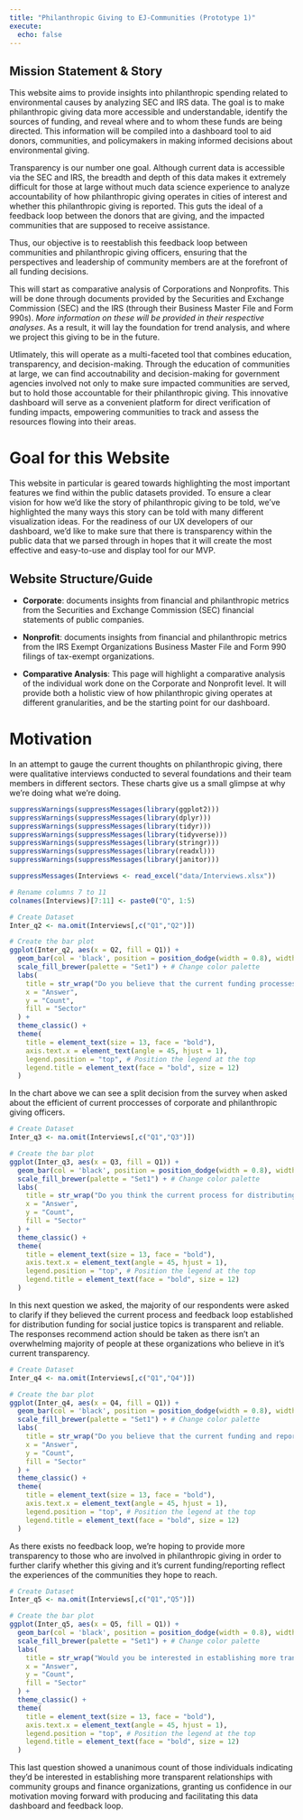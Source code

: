 ```yaml
---
title: "Philanthropic Giving to EJ-Communities (Prototype 1)"
execute:
  echo: false
---
```


## Mission Statement & Story

This website aims to provide insights into philanthropic spending related to environmental causes by analyzing SEC and IRS data. The goal is to make philanthropic giving data more accessible and understandable, identify the sources of funding, and reveal where and to whom these funds are being directed. This information will be compiled into a dashboard tool to aid donors, communities, and policymakers in making informed decisions about environmental giving.

Transparency is our number one goal. Although current data is accessible via the SEC and IRS, the breadth and depth of this data makes it extremely difficult for those at large without much data science experience to analyze accountability of how philanthropic giving operates in cities of interest and whether this philanthropic giving is reported. This guts the ideal of a feedback loop between the donors that are giving, and the impacted communities that are supposed to receive assistance.

Thus, our objective is to reestablish this feedback loop between communities and philanthropic giving officers, ensuring that the perspectives and leadership of community members are at the forefront of all funding decisions.

This will start as comparative analysis of Corporations and Nonprofits. This will be done through documents provided by the Securities and Exchange Commission (SEC) and the IRS (through their Business Master File and Form 990s). *More information on these will be provided in their respective analyses*. As a result, it will lay the foundation for trend analysis, and where we project this giving to be in the future.

Utlimately, this will operate as a multi-faceted tool that combines education, transparency, and decision-making. Through the education of communities at large, we can find accoutnability and decision-making for government agencies involved not only to make sure impacted communities are served, but to hold those accountable for their philanthropic giving. This innovative dashboard will serve as a convenient platform for direct verification of funding impacts, empowering communities to track and assess the resources flowing into their areas.

# Goal for this Website

This website in particular is geared towards highlighting the most important features we find within the public datasets provided. To ensure a clear vision for how we'd like the story of philanthropic giving to be told, we've highlighted the many ways this story can be told with many different visualization ideas. For the readiness of our UX developers of our dashboard, we'd like to make sure that there is transparency within the public data that we parsed through in hopes that it will create the most effective and easy-to-use and display tool for our MVP. 

## Website Structure/Guide

-   **Corporate**: documents insights from financial and philanthropic metrics from the Securities and Exchange Commission (SEC) financial statements of public companies.

-   **Nonprofit**: documents insights from financial and philanthropic metrics from the IRS Exempt Organizations Business Master File and Form 990 filings of tax-exempt organizations.

-   **Comparative Analysis**: This page will highlight a comparative analysis of the individual work done on the Corporate and Nonprofit level. It will provide both a holistic view of how philanthropic giving operates at different granularities, and be the starting point for our dashboard.


# Motivation

In an attempt to gauge the current thoughts on philanthropic giving, there were qualitative interviews conducted to several foundations and their team members in different sectors. These charts give us a small glimpse at why we're doing what we're doing. 


```r
suppressWarnings(suppressMessages(library(ggplot2)))
suppressWarnings(suppressMessages(library(dplyr)))
suppressWarnings(suppressMessages(library(tidyr)))
suppressWarnings(suppressMessages(library(tidyverse)))
suppressWarnings(suppressMessages(library(stringr)))
suppressWarnings(suppressMessages(library(readxl)))
suppressWarnings(suppressMessages(library(janitor)))

suppressMessages(Interviews <- read_excel("data/Interviews.xlsx"))

# Rename columns 7 to 11
colnames(Interviews)[7:11] <- paste0("Q", 1:5)
```

```r
# Create Dataset
Inter_q2 <- na.omit(Interviews[,c("Q1","Q2")])

# Create the bar plot
ggplot(Inter_q2, aes(x = Q2, fill = Q1)) + 
  geom_bar(col = 'black', position = position_dodge(width = 0.8), width = 0.7) +
  scale_fill_brewer(palette = "Set1") + # Change color palette
  labs(
    title = str_wrap("Do you believe that the current funding processes of corporate and philanthropic giving officers are efficient?", width = 60),
    x = "Answer",
    y = "Count",
    fill = "Sector"
  ) +
  theme_classic() +
  theme(
    title = element_text(size = 13, face = "bold"),
    axis.text.x = element_text(angle = 45, hjust = 1),
    legend.position = "top", # Position the legend at the top
    legend.title = element_text(face = "bold", size = 12)
  )
```

In the chart above we can see a split decision from the survey when asked about the efficient of current proccesses of corporate and philanthropic giving officers. 





```r
# Create Dataset
Inter_q3 <- na.omit(Interviews[,c("Q1","Q3")])

# Create the bar plot
ggplot(Inter_q3, aes(x = Q3, fill = Q1)) + 
  geom_bar(col = 'black', position = position_dodge(width = 0.8), width = 0.7) +
  scale_fill_brewer(palette = "Set1") + # Change color palette
  labs(
    title = str_wrap("Do you think the current process for distributing funding earmarked for social justice topics is transparent and reliable?", width = 60),
    x = "Answer",
    y = "Count",
    fill = "Sector"
  ) +
  theme_classic() +
  theme(
    title = element_text(size = 13, face = "bold"),
    axis.text.x = element_text(angle = 45, hjust = 1),
    legend.position = "top", # Position the legend at the top
    legend.title = element_text(face = "bold", size = 12)
  )
```

In this next question we asked, the majority of our respondents were asked to clarify if they believed the current process and feedback loop established for distribution funding for social justice topics is transparent and reliable. The responses recommend action should be taken as there isn't an overwhelming majority of people at these organizations who believe in it's current transparency. 





```r
# Create Dataset
Inter_q4 <- na.omit(Interviews[,c("Q1","Q4")])

# Create the bar plot
ggplot(Inter_q4, aes(x = Q4, fill = Q1)) + 
  geom_bar(col = 'black', position = position_dodge(width = 0.8), width = 0.7) +
  scale_fill_brewer(palette = "Set1") + # Change color palette
  labs(
    title = str_wrap("Do you believe that the current funding and reporting processes of corporate and philanthropic giving reflect the experiences of the communities they hope to reach?", width = 60),
    x = "Answer",
    y = "Count",
    fill = "Sector"
  ) +
  theme_classic() +
  theme(
    title = element_text(size = 13, face = "bold"),
    axis.text.x = element_text(angle = 45, hjust = 1),
    legend.position = "top", # Position the legend at the top
    legend.title = element_text(face = "bold", size = 12)
  )
```

As there exists no feedback loop, we're hoping to provide more transparency to those who are involved in philanthropic giving in order to further clarify whether this giving and it's current funding/reporting reflect the experiences of the communities they hope to reach. 




```r
# Create Dataset
Inter_q5 <- na.omit(Interviews[,c("Q1","Q5")])

# Create the bar plot
ggplot(Inter_q5, aes(x = Q5, fill = Q1)) + 
  geom_bar(col = 'black', position = position_dodge(width = 0.8), width = 0.7) +
  scale_fill_brewer(palette = "Set1") + # Change color palette
  labs(
    title = str_wrap("Would you be interested in establishing more transparent relationships with community groups and finance organizations?", width = 60),
    x = "Answer",
    y = "Count",
    fill = "Sector"
  ) +
  theme_classic() +
  theme(
    title = element_text(size = 13, face = "bold"),
    axis.text.x = element_text(angle = 45, hjust = 1),
    legend.position = "top", # Position the legend at the top
    legend.title = element_text(face = "bold", size = 12)
  )
```

This last question showed a unanimous count of those individuals indicating they'd be interested in establishing more transparent relationships with community groups and finance organizations, granting us confidence in our motivation moving forward with producing and facilitating this data dashboard and feedback loop. 

